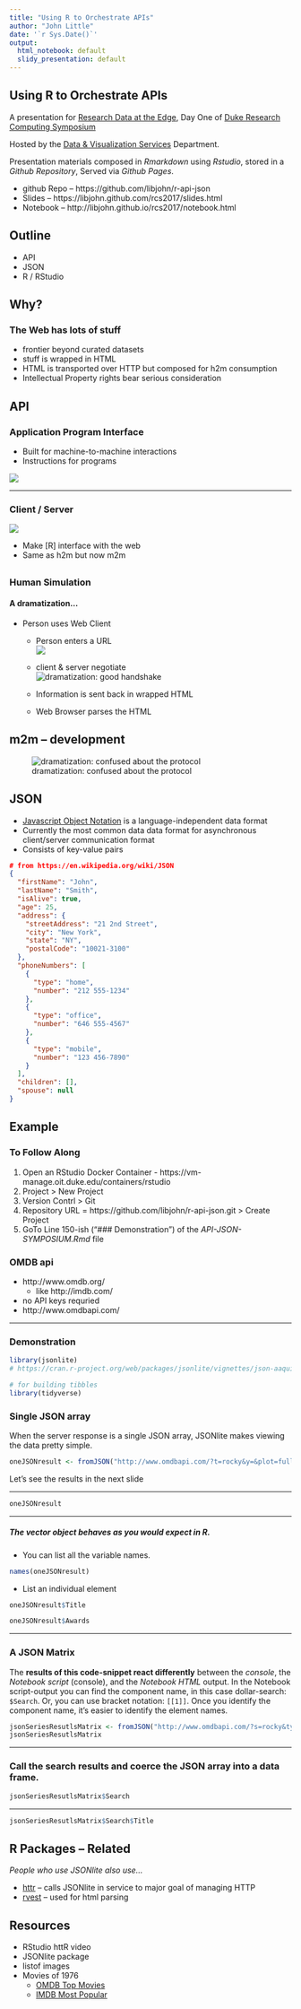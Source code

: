 ```yaml
---
title: "Using R to Orchestrate APIs"
author: "John Little"
date: '`r Sys.Date()`'
output:
  html_notebook: default
  slidy_presentation: default
---
```

## Using R to Orchestrate APIs

A presentation for [Research Data at the Edge](http://library.duke.edu/edge/events/rc17), Day One of [Duke Research Computing Symposium](https://rc.duke.edu/symposium-2017/)

Hosted by the [Data & Visualization Services](http://library.duke.edu/data/) Department.  

Presentation materials composed in *Rmarkdown* using *Rstudio*, stored in a *Github Repository*, Served via *Github Pages*.  

* github Repo -- https://github.com/libjohn/r-api-json 
* Slides -- https://libjohn.github.com/rcs2017/slides.html
* Notebook -- http://libjohn.github.io/rcs2017/notebook.html 



## Outline

* API
* JSON
* R / RStudio

## Why?

### The Web has lots of stuff
+ frontier beyond curated datasets
+ stuff is wrapped in HTML
+ HTML is transported over HTTP but composed for h2m consumption
+ Intellectual Property rights bear serious consideration

<!-- NASA animated GIF ///  http://i.giphy.com/l2Jht4lIfEQfJ3zj2.gif    --> 
<!--  good human handshake ///  http://giphy.com/gifs/thomas-U2XboRuN89Idi -->
<!-- after the research handshake is complete /// http://giphy.com/gifs/80s-1980s-thomas-dolby-wCKmBd7oNtA4g  --> 
<!-- the confusion of the m2m handshake ///   http://giphy.com/gifs/thomas-MjkCYjM46NrrO -->

## API

### Application Program Interface 

* Built for machine-to-machine interactions
* Instructions for programs

<!-- http://mobile-gps.net/2015/01/ -->
![](images/api.png)


---    

### Client / Server 


![](images/Client-server-model.svg.png) 

* Make [R] interface with the web
* Same as h2m but now m2m


<!-- https://pixabay.com/en/client-server-networking-laptop-341420/ -->
---  

### Human Simulation

#### A dramatization...

* Person uses Web Client
    + Person enters a URL<br>
    ![](images/URL.PNG)
    
    + client & server negotiate<br> 
    ![dramatization: good handshake](images/good-handshake.gif) 
    + Information is sent back in wrapped HTML
    + Web Browser parses the HTML 
    
<!-- https://commons.wikimedia.org/wiki/File:Uniform_Resource_Locator_(URL)_example.PNG -->
<!-- https://commons.wikimedia.org/wiki/File:HTML.svg -->

## m2m -- development


![dramatization: confused about the protocol](images/development-confusion.gif)
    
## JSON

* [Javascript Object Notation](https://en.wikipedia.org/wiki/JSON) is a language-independent data format
* Currently the most common data data format for asynchronous client/server communication format
* Consists of key-value pairs

<!-- http://i.vimeocdn.com/video/541935816_1280x720.jpg -->
<!-- Vimeo on What is JSON // https://vimeo.com/144162102 -->


```json
# from https://en.wikipedia.org/wiki/JSON
{
  "firstName": "John",
  "lastName": "Smith",
  "isAlive": true,
  "age": 25,
  "address": {
    "streetAddress": "21 2nd Street",
    "city": "New York",
    "state": "NY",
    "postalCode": "10021-3100"
  },
  "phoneNumbers": [
    {
      "type": "home",
      "number": "212 555-1234"
    },
    {
      "type": "office",
      "number": "646 555-4567"
    },
    {
      "type": "mobile",
      "number": "123 456-7890"
    }
  ],
  "children": [],
  "spouse": null
}
```


## Example

### To Follow Along
1. Open an RStudio Docker Container - https://vm-manage.oit.duke.edu/containers/rstudio 
2. Project > New Project
3. Version Contrl > Git 
4. Repository URL = https://github.com/libjohn/r-api-json.git > Create Project 
5. GoTo Line 150-ish ("### Demonstration") of the *API-JSON-SYMPOSIUM.Rmd* file


### OMDB api 

- http://www.omdb.org/
    - like http://imdb.com/
- no API keys requried
- http://www.omdbapi.com/

--- 

### Demonstration


```r
library(jsonlite)
# https://cran.r-project.org/web/packages/jsonlite/vignettes/json-aaquickstart.html

# for building tibbles
library(tidyverse)
```


### Single JSON array
When the server response is a single JSON array, JSONlite makes viewing the data pretty simple.
```r
oneJSONresult <- fromJSON("http://www.omdbapi.com/?t=rocky&y=&plot=full&r=json")
```

Let's see the results in the next slide

---

```r
oneJSONresult
```


--- 

##### The vector object behaves as you would expect in R.  

- You can list all the variable names.

```r
names(oneJSONresult)
```

- List an individual element


```r
oneJSONresult$Title
```

```r
oneJSONresult$Awards
```


---

### A JSON Matrix
The **results of this code-snippet react differently** between the *console*, the *Notebook script* (console), and the *Notebook HTML* output.  In the Notebook script-output you can find the component name, in this case dollar-search: `$Search`.  Or, you can use bracket notation: `[[1]]`.  Once you identify the component name, it's easier to identify the element names.
```r
jsonSeriesResutlsMatrix <- fromJSON("http://www.omdbapi.com/?s=rocky&type=series&r=json&page=1")
jsonSeriesResutlsMatrix
```

---  

### Call the search results and coerce the JSON array into a data frame.
```r
jsonSeriesResutlsMatrix$Search
```

--- 
```r
jsonSeriesResutlsMatrix$Search$Title
```


## R Packages -- Related

*People who use JSONlite also use...*

* [httr](https://cran.r-project.org/web/packages/httr/) -- calls JSONlite in service to major goal of managing HTTP 
* [rvest](https://blog.rstudio.org/2014/11/24/rvest-easy-web-scraping-with-r/) --  used for html parsing

## Resources 

- RStudio httR video
- JSONlite package
- listof images
- Movies of 1976
    - [OMDB Top Movies](http://www.omdb.org/encyclopedia/year/1976/statistics)
    - [IMDB Most Popular](http://www.imdb.com/year/1976/)


